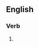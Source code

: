 ==English==

===Verb===
{{head|en|verb form}}

# {{present participle of|remeasure|lang=en|nocat=1}}